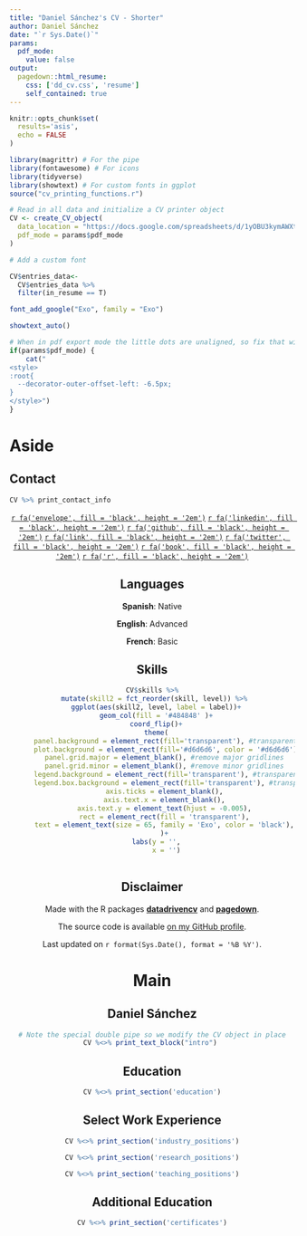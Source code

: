 ```yaml
---
title: "Daniel Sánchez's CV - Shorter"
author: Daniel Sánchez
date: "`r Sys.Date()`"
params:
  pdf_mode:
    value: false
output:
  pagedown::html_resume:
    css: ['dd_cv.css', 'resume']
    self_contained: true
---
```

<meta charset="utf-8"> 

```r
knitr::opts_chunk$set(
  results='asis', 
  echo = FALSE
)

library(magrittr) # For the pipe
library(fontawesome) # For icons
library(tidyverse)
library(showtext) # For custom fonts in ggplot
source("cv_printing_functions.r")

# Read in all data and initialize a CV printer object
CV <- create_CV_object(
  data_location = "https://docs.google.com/spreadsheets/d/1yOBU3kymAWXtOY60zPzBOmA45xm-YdYek0GDipeAVvo/edit?usp=sharing", 
  pdf_mode = params$pdf_mode
)

# Add a custom font

CV$entries_data<-
  CV$entries_data %>% 
  filter(in_resume == T)

font_add_google("Exo", family = "Exo")

showtext_auto()

```


```r
# When in pdf export mode the little dots are unaligned, so fix that with some conditional CSS.
if(params$pdf_mode) {
    cat("
<style>
:root{
  --decorator-outer-offset-left: -6.5px;
}
</style>")
}
```

Aside
================================================================================

Contact {#contact}
--------------------------------------------------------------------------------
```r
CV %>% print_contact_info
```

<center>

[`r fa('envelope', fill = 'black', height = '2em')`](mailto:dsanchezp998@gmail.com)
[`r fa('linkedin', fill = 'black', height = '2em')`](https://www.linkedin.com/in/dsanchezp18/)
[`r fa('github', fill = 'black', height = '2em')`](https://github.com/dsanchezp18)
[`r fa('link', fill = 'black', height = '2em')`](https://daniel-ec.netlify.app)
[`r fa('twitter', fill = 'black', height = '2em')`](https://twitter.com/daniel_ec18)
[`r fa('book', fill = 'black', height = '2em')`](https://scholar.google.com/citations?user=Xt2yEYgAAAAJ&hl=en)
[`r fa('r', fill = 'black', height = '2em')`](https://rpubs.com/dsanchezp998)

<center>

Languages
--------------------------------------------------------------------------------

**Spanish**: Native

**English**: Advanced

**French**: Basic

Skills {#skills}
--------------------------------------------------------------------------------

```r
CV$skills %>%
  mutate(skill2 = fct_reorder(skill, level)) %>% 
  ggplot(aes(skill2, level, label = label))+
  geom_col(fill = '#484848' )+
  coord_flip()+
  theme(
      panel.background = element_rect(fill='transparent'), #transparent panel bg
      plot.background = element_rect(fill='#d6d6d6', color = '#d6d6d6'), #transparent plot bg
      panel.grid.major = element_blank(), #remove major gridlines
      panel.grid.minor = element_blank(), #remove minor gridlines
      legend.background = element_rect(fill='transparent'), #transparent legend bg
      legend.box.background = element_rect(fill='transparent'), #transparent legend panel
      axis.ticks = element_blank(),
      axis.text.x = element_blank(),
      axis.text.y = element_text(hjust = -0.005),
      rect = element_rect(fill = 'transparent'),
      text = element_text(size = 65, family = 'Exo', color = 'black'),
      )+
  labs(y = '',
       x = '')
  

```


Disclaimer {#disclaimer}
--------------------------------------------------------------------------------

Made with the R packages [**datadrivencv**](https://github.com/nstrayer/datadrivencv) and [**pagedown**](https://github.com/rstudio/pagedown).

The source code is available [on my GitHub profile](https://github.com/dsanchezp18/automated-cv-dsp).

Last updated on `r format(Sys.Date(), format = '%B %Y')`.

Main
================================================================================

Daniel Sánchez {#title}
--------------------------------------------------------------------------------

```r
# Note the special double pipe so we modify the CV object in place
CV %<>% print_text_block("intro") 
```

Education {data-icon=graduation-cap data-concise=true}
--------------------------------------------------------------------------------

```r
CV %<>% print_section('education')
```

Select Work Experience {data-icon=suitcase}
--------------------------------------------------------------------------------

```r
CV %<>% print_section('industry_positions')
```

```r
CV %<>% print_section('research_positions')
```

```r
CV %<>% print_section('teaching_positions')
```

Additional Education {data-icon=area-chart}
--------------------------------------------------------------------------------

```r
CV %<>% print_section('certificates')
```


